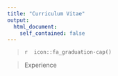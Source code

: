 ```yaml
---
title: "Curriculum Vitae"
output:
  html_document:
    self_contained: false
---
```

> `r  icon::fa_graduation-cap()`


> Experience 


> 



